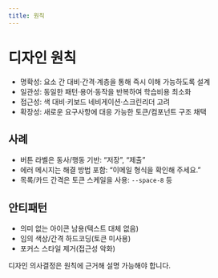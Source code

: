 ```yaml
---
title: 원칙
---
```



# 디자인 원칙

- 명확성: 요소 간 대비·간격·계층을 통해 즉시 이해 가능하도록 설계
- 일관성: 동일한 패턴·용어·동작을 반복하여 학습비용 최소화
- 접근성: 색 대비·키보드 네비게이션·스크린리더 고려
- 확장성: 새로운 요구사항에 대응 가능한 토큰/컴포넌트 구조 채택

## 사례

- 버튼 라벨은 동사/행동 기반: “저장”, “제출”
- 에러 메시지는 해결 방법 포함: “이메일 형식을 확인해 주세요.”
- 목록/카드 간격은 토큰 스케일을 사용: `--space-8` 등

## 안티패턴

- 의미 없는 아이콘 남용(텍스트 대체 없음)
- 임의 색상/간격 하드코딩(토큰 미사용)
- 포커스 스타일 제거(접근성 악화)

<Callout emoji="💡">
  디자인 의사결정은 원칙에 근거해 설명 가능해야 합니다.
</Callout>
